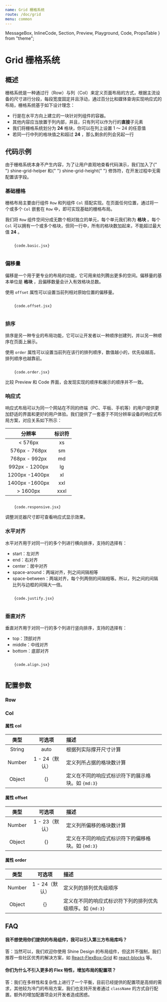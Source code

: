 ```yaml
---
name: Grid 栅格系统
route: /doc/grid
menu: common
---
```


  MessageBox,
  InlineCode,
  Section,
  Preview,
  Playground,
  Code,
  PropsTable
} from "theme";

# Grid 栅格系统

## 概述

栅格系统是一种通过行（Row）与列（Col）来定义页面布局的方式，根据主流设备的尺寸进行分段，每段宽度固定并且浮动，通过百分比和媒体查询实现响应式的布局，栅格系统基于如下设计理念：

- 行是在水平方向上建立的一块针对列组件的容器。
- 其他内容应当放置于列内部，并且，只有列可以作为行的**直接**子元素
- 我们将栅格系统划分为 **24** 格块，你可以在列上设置 1 ～ 24 的任意值
- 若同一行中列的格块值之和超过 **24** ，那么剩余的列会另起一行

## 代码示例

<MessageBox messageType="info">
  由于栅格系统本身不产生内容，为了让用户直观地查看代码演示，我们加入了{" "}
  <InlineCode>shine-grid-helper</InlineCode> 和{" "}
  <InlineCode>shine-grid-height</InlineCode>{" "}
  修饰符，在开发过程中无需配置该字段。
</MessageBox>

### 基础栅格

栅格布局主要由行组件 `Row` 和列组件 `Col` 搭配实现。在页面任何位置，通过将一个或多个 `Col` 嵌套在 `Row` 中，即可实现基础的栅格布局。

我们将 `Row` 组件空间分成无数个相对独立的单元，每个单元我们称为 **格块** 。每个 `Col` 可以拥有一个或多个格块，但同一行中，所有的格块数加起来，不能超过最大值 **24** 。

<Section>
  <Preview>
    <Playground>
       <JsxParser {...code.basic} />
    </Playground>

  </Preview>
  <Code>
    {code.basic.jsx}
  </Code>
</Section>

### 偏移量

偏移是一个用于更专业的布局的功能，它可用来给列腾出更多的空间。偏移量的基本单位是 **格块** ，且偏移数量会计入有效格块总数。

使用 `offset` 属性可以设置当前列相对原始位置的偏移量。

<Section>
  <Preview>
    <Playground>
       <JsxParser {...code.offset} />
    </Playground>

  </Preview>
  <Code>
    {code.offset.jsx}
  </Code>
</Section>

### 排序

排序是另一种专业的布局功能，它可以让开发者以一种顺序创建列，并以另一种顺序在页面上展示。

使用 `order` 属性可以设置当前列在该行的排列顺序，数值越小的，优先级越高，排列顺序也越靠前。

<Section>
  <Preview>
    <Playground>
       <JsxParser {...code.order} />
    </Playground>

  </Preview>
  <Code>
    {code.order.jsx}
  </Code>
</Section>

<MessageBox messageType="info">
  比较 Preview 和 Code 界面，会发现实现的顺序和展示的顺序并不一致。
</MessageBox>

### 响应式

响应式布局可以为同一个网站在不同的终端（PC、平板、手机等）的用户提供更加舒适的界面和更好的用户体验。我们提供了一套基于不同分辨率设备的响应式布局方案，对应关系如下所示：

|     分辨率     | 标识符 |
| :------------: | :----: |
|    < 576px     |   xs   |
| 576px - 768px  |   sm   |
| 768px - 992px  |   md   |
| 992px - 1200px |   lg   |
| 1200px -1400px |   xl   |
| 1400px -1600px |  xxl   |
|    > 1600px    |  xxxl  |

<Section>
  <Preview>
    <Playground>
       <JsxParser {...code.responsive} />
    </Playground>

  </Preview>
  <Code>
    {code.responsive.jsx}
  </Code>
</Section>

<MessageBox messageType="info">
  调整浏览器尺寸即可查看响应式显示效果。
</MessageBox>

### 水平对齐

水平对齐用于对同一行的多个列进行横向排序，支持的选择有：

- start：左对齐
- end：右对齐
- center：居中对齐
- space-around：两端对齐，列之间间隔相等
- space-between：两端对齐，每个列两侧的间隔相等。所以，列之间的间隔比列与边框的间隔大一倍。

<Section>
  <Preview>
    <Playground>
       <JsxParser {...code.justify} />
    </Playground>

  </Preview>
  <Code>
    {code.justify.jsx}
  </Code>
</Section>

### 垂直对齐

垂直对齐用于对同一行的多个列进行竖向排序，支持的选择有：

- top：顶部对齐
- middle：中线对齐
- bottom：底部对齐

<Section>
  <Preview>
    <Playground>
       <JsxParser {...code.align} />
    </Playground>

  </Preview>
  <Code>
    {code.align.jsx}
  </Code>
</Section>

## 配置参数

### Row

<PropsTable of={Row} test="aaa" />

### Col

<PropsTable of={Col} />

#### 属性 col

|  类型  |     可选项     | 描述                                              |
| :----: | :------------: | :------------------------------------------------ |
| String |      auto      | 根据列实际撑开尺寸计算                            |
| Number | 1 - 24（默认） | 定义列所占据的格块数计算                          |
| Object |       {}       | 定义在不同的响应式标识符下的展示格块。如 `{md:3}` |

#### 属性 offset

|  类型  |     可选项     | 描述                                              |
| :----: | :------------: | :------------------------------------------------ |
| Number | 1 - 23（默认） | 定义列所偏移的格块数计算                          |
| Object |       {}       | 定义在不同的响应式标识符下的偏移格块。如 `{md:3}` |

#### 属性 order

|  类型  |     可选项     | 描述                                                      |
| :----: | :------------: | :-------------------------------------------------------- |
| Number | 1 - 24（默认） | 定义列的排列优先级顺序                                    |
| Object |       {}       | 定义在不同的响应式标识符下列的排列优先级顺序。如 `{md:3}` |

## FAQ

#### 我不想使用你们提供的布局组件，我可以引入第三方布局库吗？

答：当然可以，我们欢迎你使用 Shine Design 的布局组件，但这并不强制，我们推荐一些社区优秀的解决方案，如 [React-FlexBox-Grid](http://roylee0704.github.io/react-flexbox-grid/) 和 [react-blocks](https://github.com/whoisandy/react-blocks/) 等。

#### 你们为什么不引入更多的 Flex 特性，增加布局的配置项？

答：我们在多样性和复杂性上进行了一个平衡，目前已经提供的配置项是高频的需求，其他较为冷门的布局方案，我们也支持开发者通过 `className` 的方式自行配置。额外的增加配置项会对开发者造成困惑。
